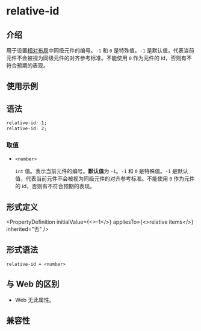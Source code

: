 # relative-id

## 介绍

用于设置[相对布局](guide/ui/layout/relative-layout.mdx)中同级元件的编号。`-1` 和 `0` 是特殊值。`-1` 是默认值，代表当前元件不会被视为同级元件的对齐参考标准。不能使用 `0` 作为元件的 id，否则有不符合预期的表现。

## 使用示例


<Go
  example="css-api"
  entry="src/relative-id"
  defaultFile="src/relative-id/App.tsx"
  img="/assets/doc/css/relative-id.png"
  defaultEntryFile="dist/relative-id.lynx.bundle"
  entry="src/relative-id"
/>

## 语法

```css
relative-id: 1;
relative-id: 2;
```

### 取值

- `<number>`

  `int` 值。表示当前元件的编号。**默认值**为 `-1`。`-1` 和 `0` 是特殊值。`-1` 是默认值，代表当前元件不会被视为同级元件的对齐参考标准。不能使用 `0` 作为元件的 id，否则有不符合预期的表现。

## 形式定义


<PropertyDefinition
  initialValue={<>-1</>}
  appliesTo={<>relative items</>}
  inherited="否"
/>

## 形式语法

```
relative-id = <number>
```

## 与 Web 的区别

- Web 无此属性。

## 兼容性


<LegacyCompatTable metadata="css/properties/relative-id" />
